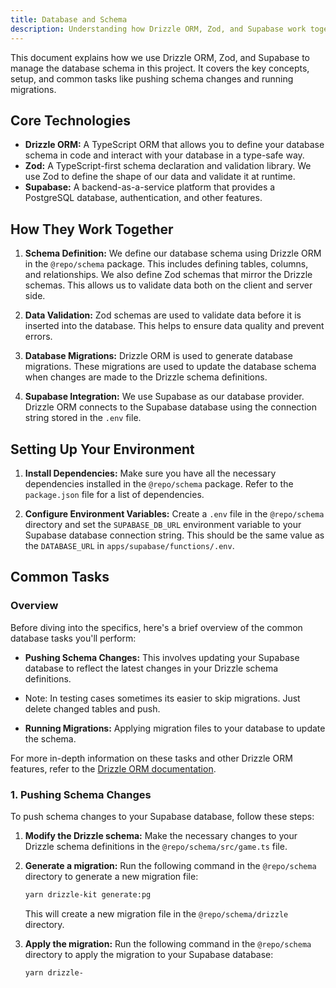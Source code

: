 ```yaml
---
title: Database and Schema
description: Understanding how Drizzle ORM, Zod, and Supabase work together to manage your database schema.
---
```


This document explains how we use Drizzle ORM, Zod, and Supabase to manage the database schema in this project. It covers the key concepts, setup, and common tasks like pushing schema changes and running migrations.

## Core Technologies

- **Drizzle ORM:** A TypeScript ORM that allows you to define your database schema in code and interact with your database in a type-safe way.
- **Zod:** A TypeScript-first schema declaration and validation library. We use Zod to define the shape of our data and validate it at runtime.
- **Supabase:** A backend-as-a-service platform that provides a PostgreSQL database, authentication, and other features.

## How They Work Together

1.  **Schema Definition:** We define our database schema using Drizzle ORM in the `@repo/schema` package. This includes defining tables, columns, and relationships. We also define Zod schemas that mirror the Drizzle schemas. This allows us to validate data both on the client and server side.

2.  **Data Validation:** Zod schemas are used to validate data before it is inserted into the database. This helps to ensure data quality and prevent errors.

3.  **Database Migrations:** Drizzle ORM is used to generate database migrations. These migrations are used to update the database schema when changes are made to the Drizzle schema definitions.

4.  **Supabase Integration:** We use Supabase as our database provider. Drizzle ORM connects to the Supabase database using the connection string stored in the `.env` file.

## Setting Up Your Environment

1.  **Install Dependencies:** Make sure you have all the necessary dependencies installed in the `@repo/schema` package. Refer to the `package.json` file for a list of dependencies.

2.  **Configure Environment Variables:** Create a `.env` file in the `@repo/schema` directory and set the `SUPABASE_DB_URL` environment variable to your Supabase database connection string. This should be the same value as the `DATABASE_URL` in `apps/supabase/functions/.env`.

## Common Tasks

### Overview

Before diving into the specifics, here's a brief overview of the common database tasks you'll perform:

- **Pushing Schema Changes:** This involves updating your Supabase database to reflect the latest changes in your Drizzle schema definitions.
- Note: In testing cases sometimes its easier to skip migrations. Just delete changed tables and push.

- **Running Migrations:** Applying migration files to your database to update the schema.

For more in-depth information on these tasks and other Drizzle ORM features, refer to the [Drizzle ORM documentation](https://orm.drizzle.team/).

### 1. Pushing Schema Changes

To push schema changes to your Supabase database, follow these steps:

1.  **Modify the Drizzle schema:** Make the necessary changes to your Drizzle schema definitions in the `@repo/schema/src/game.ts` file.

2.  **Generate a migration:** Run the following command in the `@repo/schema` directory to generate a new migration file:

    ```bash
    yarn drizzle-kit generate:pg
    ```

    This will create a new migration file in the `@repo/schema/drizzle` directory.

3.  **Apply the migration:** Run the following command in the `@repo/schema` directory to apply the migration to your Supabase database:

    ```bash
    yarn drizzle-
    ```
